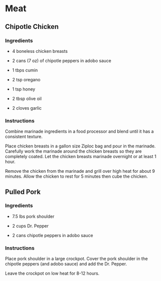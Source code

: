 # Meat {-}

## Chipotle Chicken {-}

### Ingredients {-}

* 4 boneless chicken breasts

* 2 cans (7 oz) of chipotle peppers in adobo sauce

* 1 tbps cumin

* 2 tsp oregano

* 1 tsp honey

* 2 tbsp olive oil

* 2 cloves garlic

### Instructions {-}

Combine marinade ingredients in a food processor and blend until it has a consistent texture.

Place chicken breasts in a gallon size Ziploc bag and pour in the marinade. Carefully work the marinade around the chicken breasts so they are completely coated. Let the chicken breasts marinade overnight or at least 1 hour.

Remove the chicken from the marinade and grill over high heat for about 9 minutes. Allow the chicken to rest for 5 minutes then cube the chicken.

## Pulled Pork {-}

### Ingredients {-}

* 7.5 lbs pork shoulder

* 2 cups Dr. Pepper

* 2 cans chipotle peppers in adobo sauce

### Instructions {-}

Place pork shoulder in a large crockpot. Cover the pork shoulder in the chipotle peppers (and adobo sauce) and add the Dr. Pepper.

Leave the crockpot on low heat for 8-12 hours.
